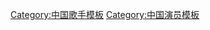 <noinclude>
{{NoteTA
|1=zh-hans:恋爱大赢家;zh-hant:戀愛大贏家;zh-tw:喜歡你喜歡我;
}}
</noinclude>{{Navbox
| name      = 刘亦菲
| title     = [[刘亦菲]]
| listclass = hlist
| state     = {{{state|autocollapse}}}

| group1    = 电影作品
| list1     = 
{{Navbox subgroup
| group1    = 2000年代
| list1     = 
* [[五月之恋]]（2004）
* [[喜歡你喜歡我]]（2004）
* [[阿宝的故事]]（2006）
* [[功夫之王]]（2008）

| group2    = 2010年代
| list2     = 
* [[恋爱通告]]（2010）
* [[倩女幽魂 (2011年电影)|倩女幽魂]]（2011）
* [[鸿门宴傳奇]]（2011）
* [[四大名捕 (电影)|四大名捕]]（2012）
* [[铜雀台 (电影)|铜雀台]]（2012）
* [[四大名捕II]]（2013）
* [[四大名捕大结局]]（2014）
* [[露水红颜]]（2014）
* [[白幽灵传奇之绝命逃亡]]（2015）
* [[第三种爱情]]（2015）
* [[夜孔雀]]（2016）
* [[致青春·原来你还在这里]]（2016）
* [[三生三世十里桃花 (电影)|三生三世十里桃花]]（2017）
* [[烽火芳菲]]（2017）
* [[二代妖精之今生有幸]]（2017）

| group3    = 2020年代
| list3     = 
* [[花木蘭 (2020年電影)|花木蘭]]（2020）
}}

| group2    = 电视作品
| list2     = 
{{Navbox subgroup
| group1    = 2000年代
| list1     = 
* [[金粉世家 (2003年电视剧)|金粉世家]]（2003）
* [[天龙八部 (2003年电视剧)|天龙八部]]（2003）
* [[银色年华|豆蔻年华]]（2004）
* [[仙剑奇侠传 (电视剧)|仙剑奇侠传]]（2005）
* [[神雕侠侣 (2006年电视剧)|神雕侠侣]]（2006）

| group2    = 2010年代
| list2     = 
* [[南煙齋筆錄]]（2019）

| group3    = 2020年代
| list3     = 
* [[梦华录]]（2022）
}}

| group3    = 音乐作品
| list3     = 
{{Navbox subgroup
| group1    = 2000年代
| list1     = 
* [[深夜之门]]（2006）
* [[刘亦菲 (专辑)|刘亦菲]]（2006）
* [[All My Words]]（2006）
}}
}}
<noinclude>
{{DEFAULTSORT:Liu Yifei}}
[[Category:中国歌手模板]]
[[Category:中国演员模板]]
</noinclude>